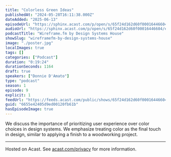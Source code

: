 ```yaml
---
title: "Colorless Green Ideas"
publishedAt: "2024-05-28T16:11:38.000Z"
dateAdded: "2025-06-13"
episodeUrl: "https://sphinx.acast.com/p/open/s/65f24d162d60f00016446604/e/6655e42405d9ed00120fb61b/media.mp3"
audioUrl: "https://sphinx.acast.com/p/open/s/65f24d162d60f00016446604/e/6655e42405d9ed00120fb61b/media.mp3"
podcastTitle: "Wireframe.fm by Design Systems House"
showSlug: "wireframefm-by-design-systems-house"
image: "./poster.jpg"
localImages: true
tags: []
categories: ["Podcast"]
duration: "0:19:24"
durationSeconds: 1164
draft: true
speakers: ["Donnie D'Amato"]
type: "podcast"
season: 1
episode: 9
explicit: 1
feedUrl: "https://feeds.acast.com/public/shows/65f24d162d60f00016446604"
guid: "6655e42405d9ed00120fb61b"
hasEpisodeImage: true
---
```

We discuss the importance of prioritizing user experience over color choices in design systems. We emphasize treating color as the final touch in design, similar to applying a finish to a woodworking project.  

---

Hosted on Acast. See [acast.com/privacy](https://acast.com/privacy) for more information.
